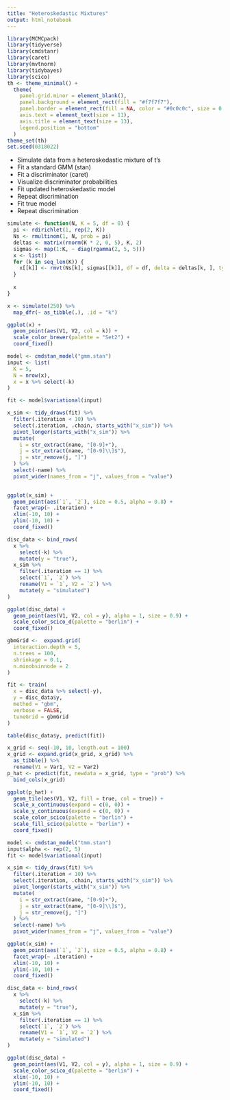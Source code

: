 ```yaml
---
title: "Heteroskedastic Mixtures"
output: html_notebook
---
```

```r
library(MCMCpack)
library(tidyverse)
library(cmdstanr)
library(caret)
library(mvtnorm)
library(tidybayes)
library(scico)
th <- theme_minimal() + 
  theme(
    panel.grid.minor = element_blank(),
    panel.background = element_rect(fill = "#f7f7f7"),
    panel.border = element_rect(fill = NA, color = "#0c0c0c", size = 0.6),
    axis.text = element_text(size = 11),
    axis.title = element_text(size = 13),
    legend.position = "bottom"
  )
theme_set(th)
set.seed(0318022)
```

* Simulate data from a heteroskedastic mixture of t's
* Fit a standard GMM (stan)
* Fit a discriminator (caret)
* Visualize discriminator probabilities
* Fit updated heteroskedastic model
* Repeat discrimination
* Fit true model
* Repeat discrimination


```r
simulate <- function(N, K = 5, df = 8) {
  pi <- rdirichlet(1, rep(2, K))
  Ns <- rmultinom(1, N, prob = pi)
  deltas <- matrix(rnorm(K * 2, 0, 5), K, 2)
  sigmas <- map(1:K, ~ diag(rgamma(2, 5, 5)))
  x <- list()
  for (k in seq_len(K)) {
    x[[k]] <- rmvt(Ns[k], sigmas[[k]], df = df, delta = deltas[k, ], type = "shifted")
  }
  
  x
}

x <- simulate(250) %>%
  map_dfr(~ as_tibble(.), .id = "k")
```

```r
ggplot(x) +
  geom_point(aes(V1, V2, col = k)) +
  scale_color_brewer(palette = "Set2") +
  coord_fixed()
```

```r
model <- cmdstan_model("gmm.stan")
input <- list(
  K = 5,
  N = nrow(x),
  x = x %>% select(-k)
)

fit <- model$variational(input)
```

```r
x_sim <- tidy_draws(fit) %>%
  filter(.iteration < 10) %>%
  select(.iteration, .chain, starts_with("x_sim")) %>%
  pivot_longer(starts_with("x_sim")) %>%
  mutate(
    i = str_extract(name, "[0-9]+"),
    j = str_extract(name, "[0-9]\\]$"),
    j = str_remove(j, "]")
  ) %>%
  select(-name) %>%
  pivot_wider(names_from = "j", values_from = "value")
  
```

```r
ggplot(x_sim) +
  geom_point(aes(`1`, `2`), size = 0.5, alpha = 0.8) +
  facet_wrap(~ .iteration) +
  xlim(-10, 10) +
  ylim(-10, 10) +
  coord_fixed()
```


```r
disc_data <- bind_rows(
  x %>%
    select(-k) %>%
    mutate(y = "true"),
  x_sim %>%
    filter(.iteration == 1) %>%
    select(`1`, `2`) %>%
    rename(V1 = `1`, V2 = `2`) %>%
    mutate(y = "simulated")
)
```

```r
ggplot(disc_data) +
  geom_point(aes(V1, V2, col = y), alpha = 1, size = 0.9) +
  scale_color_scico_d(palette = "berlin") +
  coord_fixed()
```


```r
gbmGrid <-  expand.grid(
  interaction.depth = 5,
  n.trees = 100,
  shrinkage = 0.1,
  n.minobsinnode = 2
)

fit <- train(
  x = disc_data %>% select(-y), 
  y = disc_data$y, 
  method = "gbm",
  verbose = FALSE,
  tuneGrid = gbmGrid
)
```
```r
table(disc_data$y, predict(fit))
```

```r
x_grid <- seq(-10, 10, length.out = 100)
x_grid <- expand.grid(x_grid, x_grid) %>%
  as_tibble() %>%
  rename(V1 = Var1, V2 = Var2)
p_hat <- predict(fit, newdata = x_grid, type = "prob") %>%
  bind_cols(x_grid)
```

```r
ggplot(p_hat) +
  geom_tile(aes(V1, V2, fill = true, col = true)) +
  scale_x_continuous(expand = c(0, 0)) +
  scale_y_continuous(expand = c(0, 0)) +
  scale_color_scico(palette = "berlin") +
  scale_fill_scico(palette = "berlin") +
  coord_fixed()
```

```r
model <- cmdstan_model("tmm.stan")
input$alpha <- rep(2, 5)
fit <- model$variational(input)
```

```r
x_sim <- tidy_draws(fit) %>%
  filter(.iteration < 10) %>%
  select(.iteration, .chain, starts_with("x_sim")) %>%
  pivot_longer(starts_with("x_sim")) %>%
  mutate(
    i = str_extract(name, "[0-9]+"),
    j = str_extract(name, "[0-9]\\]$"),
    j = str_remove(j, "]")
  ) %>%
  select(-name) %>%
  pivot_wider(names_from = "j", values_from = "value")

ggplot(x_sim) +
  geom_point(aes(`1`, `2`), size = 0.5, alpha = 0.8) +
  facet_wrap(~ .iteration) +
  xlim(-10, 10) +
  ylim(-10, 10) +
  coord_fixed()
```


```r
disc_data <- bind_rows(
  x %>%
    select(-k) %>%
    mutate(y = "true"),
  x_sim %>%
    filter(.iteration == 1) %>%
    select(`1`, `2`) %>%
    rename(V1 = `1`, V2 = `2`) %>%
    mutate(y = "simulated")
)

ggplot(disc_data) +
  geom_point(aes(V1, V2, col = y), alpha = 1, size = 0.9) +
  scale_color_scico_d(palette = "berlin") +
  xlim(-10, 10) +
  ylim(-10, 10) +
  coord_fixed()
```